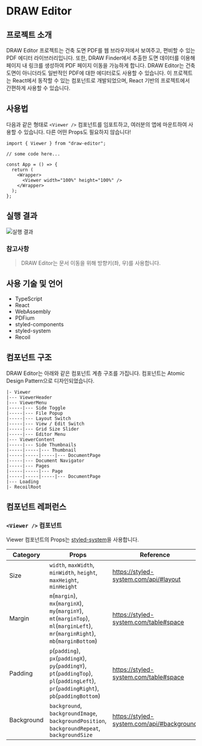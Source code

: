 # DRAW Editor

## 프로젝트 소개

DRAW Editor 프로젝트는 건축 도면 PDF를 웹 브라우저에서 보여주고, 편비할 수 있는 PDF 에디터 라이브러리입니다. 또한, DRAW Finder에서 추출한 도면 데이터를 이용해 페이지 내 링크를 생성하여 PDF 페이지 이동을 가능하게 합니다. DRAW Editor는 건축 도면이 아니더라도 일반적인 PDF에 대한 에디터로도 사용할 수 있습니다. 이 프로젝트는 React에서 동작할 수 있는 컴포넌트로 개발되었으며, React 기반의 프로젝트에서 간편하게 사용할 수 있습니다.

## 사용법

다음과 같은 형태로 `<Viewer />` 컴포넌트를 임포트하고, 여러분의 앱에 마운트하여 사용할 수 있습니다. 다른 어떤 Props도 필요하지 않습니다!

```tsx filename="AwesomeApp.tsx" showLineNumbers
import { Viewer } from "draw-editor";

// some code here...

const App = () => {
  return (
    <Wrapper>
      <Viewer width="100%" height="100%" />
    </Wrapper>
  );
};
```

## 실행 결과

![실행 결과](/images/draw-editor-demo.png)

### 참고사항

> DRAW Editor는 문서 이동을 위해 방향키(좌, 우)를 사용합니다.

## 사용 기술 및 언어

- TypeScript
- React
- WebAssembly
- PDFium
- styled-components
- styled-system
- Recoil

## 컴포넌트 구조

DRAW Editor는 아래와 같은 컴포넌트 계층 구조를 가집니다. 컴포넌트는 Atomic Design Pattern으로 디자인되었습니다.

```
|- Viewer
|--- ViewerHeader
|--- ViewerMenu
|-----|--- Side Toggle
|-----|--- File Popup
|-----|--- Layout Switch
|-----|--- View / Edit Switch
|-----|--- Grid Size Slider
|-----|--- Editor Menu
|--- ViewerContent
|-----|--- Side Thumbnails
|-----|-----|--- Thumbnail
|-----|-----|-----|--- DocumentPage
|-----|--- Document Navigator
|-----|--- Pages
|-----|-----|--- Page
|-----|-----|-----|--- DocumentPage
|--- Loading
|- RecoilRoot
```

## 컴포넌트 레퍼런스

### `<Viewer />` 컴포넌트

Viewer 컴포넌트의 Props는 [styled-system](https://styled-system.com/)을 사용합니다.

| Category | Props | Reference |
|----------|-------|-----------|
| Size | `width`, `maxWidth`, `minWidth`, `height`, `maxHeight`, `minHeight` | https://styled-system.com/api/#layout |
| Margin | `m`(`margin`), `mx`(`marginX`), `my`(`marginY`), `mt`(`marginTop`), `ml`(`marginLeft`), `mr`(`marginRight`), `mb`(`marginBottom`) | https://styled-system.com/table#space |
| Padding | `p`(`padding`), `px`(`paddingX`), `py`(`paddingY`), `pt`(`paddingTop`), `pl`(`paddingLeft`), `pr`(`paddingRight`), `pb`(`paddingBottom`) | https://styled-system.com/table#space |
| Background | `background`, `backgroundImage`, `backgroundPosition`, `backgroundRepeat`, `backgroundSize` | https://styled-system.com/api/#background |

